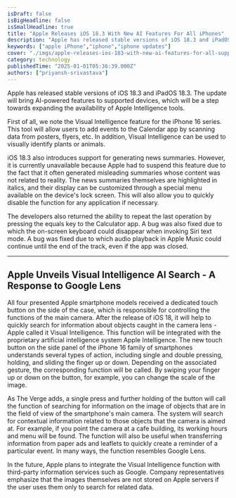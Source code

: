```yaml
---
isDraft: false
isBigHeadline: false
isSmallHeadline: true
title: "Apple Releases iOS 18.3 With New AI Features For All iPhones"
description: "Apple has released stable versions of iOS 18.3 and iPadOS 18.3. The update will bring AI-powered features to supported devices"
keywords: ["apple iPhone","iphone","iphone updates"]
cover: "./imgs/apple-releases-ios-183-with-new-ai-features-for-all-supported-iphones.jpeg"
category: technology
publishedTime: "2025-01-01T05:36:39.000Z"
authors: ["priyansh-srivastava"]
---
```

Apple has released stable versions of iOS 18.3 and iPadOS 18.3. The update will bring AI-powered features to supported devices, which will be a step towards expanding the availability of Apple Intelligence tools.

First of all, we note the Visual Intelligence feature for the iPhone 16 series. This tool will allow users to add events to the Calendar app by scanning data from posters, flyers, etc. In addition, Visual Intelligence can be used to visually identify plants or animals.

iOS 18.3 also introduces support for generating news summaries. However, it is currently unavailable because Apple had to suspend this feature due to the fact that it often generated misleading summaries whose content was not related to reality. The news summaries themselves are highlighted in italics, and their display can be customized through a special menu available on the device's lock screen. This will also allow you to quickly disable the function for any application if necessary.

The developers also returned the ability to repeat the last operation by pressing the equals key to the Calculator app. A bug was also fixed due to which the on-screen keyboard could disappear when invoking Siri text mode. A bug was fixed due to which audio playback in Apple Music could continue until the end of the track, even if the app was closed.

---
## Apple Unveils Visual Intelligence AI Search - A Response to Google Lens
All four presented Apple smartphone models received a dedicated touch button on the side of the case, which is responsible for controlling the functions of the main camera. After the release of iOS 18, it will help to quickly search for information about objects caught in the camera lens - Apple called it Visual Intelligence. This function will be integrated with the proprietary artificial intelligence system Apple Intelligence. The new touch button on the side panel of the iPhone 16 family of smartphones understands several types of action, including single and double pressing, holding, and sliding the finger up or down. Depending on the associated gesture, the corresponding function will be called. By swiping your finger up or down on the button, for example, you can change the scale of the image.

As The Verge adds, a single press and further holding of the button will call the function of searching for information on the image of objects that are in the field of view of the smartphone's main camera. The system will search for contextual information related to those objects that the camera is aimed at. For example, if you point the camera at a cafe building, its working hours and menu will be found. The function will also be useful when transferring information from paper ads and leaflets to quickly create a reminder of a particular event. In many ways, the function resembles Google Lens.

In the future, Apple plans to integrate the Visual Intelligence function with third-party information services such as Google. Company representatives emphasize that the images themselves are not stored on Apple servers if the user uses them only to search for related data.